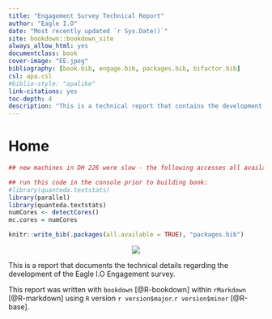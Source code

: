 --- 
title: "Engagement Survey Technical Report"
author: "Eagle I.O"
date: "Most recently updated `r Sys.Date()`"
site: bookdown::bookdown_site
always_allow_html: yes
documentclass: book
cover-image: "EE.jpeg"
bibliography: [book.bib, engage.bib, packages.bib, bifactor.bib]
csl: apa.csl
#biblio-style: "apalike"
link-citations: yes
toc-depth: 4
description: "This is a technical report that contains the development of the Eagle IO Engagement survey. The output format for this example is bookdown::gitbook."
---

# Home {.unnumbered}


```{r quicker, message=FALSE, warning=FALSE, echo=FALSE}

## new machines in DH 226 were slow - the following accesses all available processor cores

## run this code in the console prior to building book:
#library(quanteda.textstats)
library(parallel)
library(quanteda.textstats)
numCores <- detectCores()
mc.cores = numCores

knitr::write_bib(.packages(all.available = TRUE), "packages.bib")


```

<center>
![](Images/EE.jpeg)
</center>  

This is a report that documents the technical details regarding the development of the Eagle I.O Engagement survey.

This report was written with `bookdown` [@R-bookdown] within `rMarkdown` [@R-markdown] using `R` version `r version$major`.`r version$minor` [@R-base].
